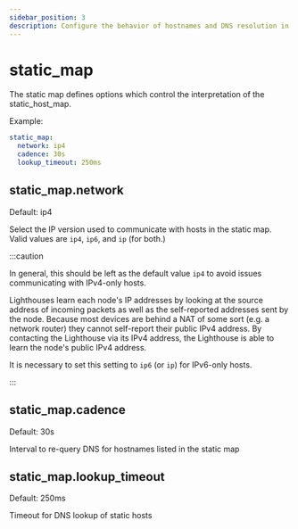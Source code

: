 ```yaml
---
sidebar_position: 3
description: Configure the behavior of hostnames and DNS resolution in the static_host_map.
---
```



# static_map

The static map defines options which control the interpretation of the static_host_map.

Example:

```yml
static_map:
  network: ip4
  cadence: 30s
  lookup_timeout: 250ms
```

## static_map.network

<Pill className="mb-24">Default: ip4</Pill>

Select the IP version used to communicate with hosts in the static map. Valid values are `ip4`, `ip6`, and `ip` (for
both.)

:::caution

In general, this should be left as the default value `ip4` to avoid issues communicating with IPv4-only hosts.

Lighthouses learn each node's IP addresses by looking at the source address of incoming packets as well as the
self-reported addresses sent by the node. Because most devices are behind a NAT of some sort (e.g. a network router)
they cannot self-report their public IPv4 address. By contacting the Lighthouse via its IPv4 address, the Lighthouse is
able to learn the node's public IPv4 address.

It is necessary to set this setting to `ip6` (or `ip`) for IPv6-only hosts.

:::

## static_map.cadence

<Pill className="mb-24">Default: 30s</Pill>

Interval to re-query DNS for hostnames listed in the static map

## static_map.lookup_timeout

<Pill className="mb-24">Default: 250ms</Pill>

Timeout for DNS lookup of static hosts
